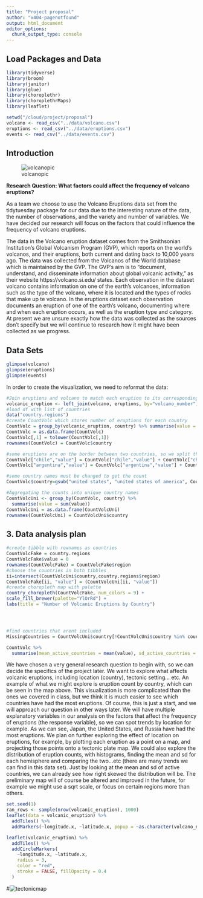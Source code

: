 ```yaml
---
title: "Project proposal"
author: "x404-pagenotfound"
output: html_document
editor_options: 
  chunk_output_type: console
---
```


## Load Packages and Data

```r
library(tidyverse)
library(broom)
library(janitor)
library(glue)
library(choroplethr)
library(choroplethrMaps)
library(leaflet)
```

```r
setwd("/cloud/project/proposal")
volcano <- read_csv("../data/volcano.csv")
eruptions <- read_csv("../data/eruptions.csv")
events <- read_csv("../data/events.csv")

```

## Introduction

![volcanopic](images/volcano.jpg)


**Research Question: What factors could affect the frequency of volcano eruptions?**

As a team we choose to use the Volcano Eruptions data set from the tidytuesday package for our data due to the interesting nature of the data, the number of observations, and the variety and number of variables. We have decided our research will focus on the factors that could influence the frequency of volcano eruptions.

The data in the Volcano eruption dataset comes from the Smithsonian Institution's Global Volcanism Program (GVP), which reports on the world's volcanos, and their eruptions, both current and dating back to 10,000 years ago. The data was collected from the Volcanos of the World database which is maintained by the GVP. The GVP's aim is to "document, understand, and disseminate information about global volcanic activity," as their website https://volcano.si.edu/ states.
Each observation in the dataset volcano contains information on one of the earth's volcanoes, information such as the type of the volcano, where it is located and the types of rocks that make up te volcano. In the eruptions dataset each observation documents an eruption of one of the earth's volcano, documenting where and when each eruption occurs, as well as the eruption type and category.
At present we are unsure exactly how the data was collected as the sources don't specify but we will continue to research how it might have been collected as we progress.

## Data Sets


```r

glimpse(volcano)
glimpse(eruptions)
glimpse(events)

```

In order to create the visualization, we need to reformat the data:

```r
#Join eruptions and volcano to match each eruption to its corresponding volcano
volcanic_eruption <- left_join(volcano, eruptions, by="volcano_number")
#load df with list of countries
data("country.regions")
#create CountVolc which stores number of eruptions for each country
CountVolc = group_by(volcanic_eruption, country) %>% summarise(value = n())
CountVolc = as.data.frame(CountVolc)
CountVolc[,1] = tolower(CountVolc[,1])
rownames(CountVolc) = CountVolc$country

#some eruptions are on the border between two countries, so we split that count between each country
CountVolc["chile","value"] = CountVolc["chile","value"] + CountVolc["chile-argentina","value"]/2
CountVolc["argentina","value"] = CountVolc["argentina","value"] + CountVolc["chile-argentina","value"]/2

#some country names must be changed to get the count
CountVolc$country=gsub("united states", "united states of america", CountVolc$country)

#Aggregating the counts into unique country names
CountVolcUni <- group_by(CountVolc, country) %>%
  summarise(value = sum(value))
CountVolcUni = as.data.frame(CountVolcUni)
rownames(CountVolcUni) = CountVolcUni$country
```


## 3. Data analysis plan

```r
#create tibble with rownames as countries
CountVolcFake = country.regions
CountVolcFake$value = 0
rownames(CountVolcFake) = CountVolcFake$region
#choose the countries in both tibbles
ii=intersect(CountVolcUni$country,country.regions$region)
CountVolcFake[ii, "value"] = (CountVolcUni[ii, "value"])
#create choropleth map with palette
country_choropleth(CountVolcFake, num_colors = 9) +
scale_fill_brewer(palette="YlOrRd") +
labs(title = "Number of Volcanic Eruptions by Country")




#find countries that arent included
MissingCountries = CountVolcUni$country[!CountVolcUni$country %in% country.regions$region]
```


```r
CountVolc %>%
  summarise(mean_active_countries = mean(value), sd_active_countries = sd(value))
```

We have chosen a very general research question to begin with, so we can decide the specifics of the project later. We want to explore what affects volcanic eruptions, including location (country), tectonic setting... etc. An example of what we might explore is eruption count by country, which can be seen in the map above. This visualization is more complicated than the ones we covered in class, but we think it is much easier to see which countries have had the most eruptions. Of course, this is just a start, and we will approach our question in other ways later. We will have multiple explanatory variables in our analysis on the factors that affect the frequency of eruptions (the response variable), so we can spot trends by location for example. As we can see, Japan, the United States, and Russia have had the most eruptions. We plan on further exploring the effect of location on eruptions, for example, by plotting each eruption as a point on a map, and projecting those points onto a tectonic plate map. We could also explore the distribution of eruption counts, with histograms, finding the mean and sd for each hemisphere and comparing the two...etc (there are many trends we can find in this data set). Just by looking at the mean and sd of active countries, we can already see how right skewed the distribution will be. 
The preliminary map will of course be altered and improved in the future, for example we might use a sqrt scale, or focus on certain regions more than others.



```r
set.seed(1)
ran_rows <- sample(nrow(volcanic_eruption), 1000)
leaflet(data = volcanic_eruption) %>% 
  addTiles() %>%
  addMarkers(~longitude.x, ~latitude.x, popup = ~as.character(volcano_name.x), label = ~as.character(volcano_name.x), clusterOptions = markerClusterOptions())
```



```r
leaflet(volcanic_eruption) %>% 
  addTiles() %>%
  addCircleMarkers(
    ~longitude.x, ~latitude.x,
    radius = 3,
    color = "red",
    stroke = FALSE, fillOpacity = 0.4
  )
```


#![tectonicmap](images/tectonicplatesmap.png)





